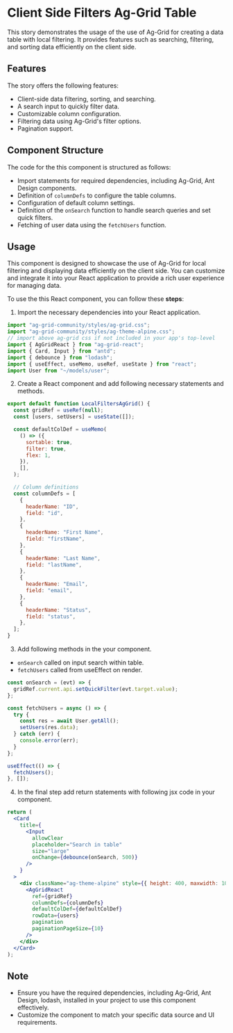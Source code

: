 
<Meta title="Features/Client Side Filters/Ag Grid/Frontend Docs" />

# Client Side Filters Ag-Grid Table

This story demonstrates the usage of the use of Ag-Grid for creating a data table with local filtering.
It provides features such as searching, filtering, and sorting data efficiently on the client side.

## Features

The story offers the following features:

- Client-side data filtering, sorting, and searching.
- A search input to quickly filter data.
- Customizable column configuration.
- Filtering data using Ag-Grid's filter options.
- Pagination support.

## Component Structure

The code for the this component is structured as follows:

- Import statements for required dependencies, including Ag-Grid, Ant Design components.
- Definition of `columnDefs` to configure the table columns.
- Configuration of default column settings.
- Definition of the `onSearch` function to handle search queries and set quick filters.
- Fetching of user data using the `fetchUsers` function.

## Usage

This component is designed to showcase the use of Ag-Grid for local filtering and displaying data efficiently on the client side.
You can customize and integrate it into your React application to provide a rich user experience for managing data.

To use the this React component, you can follow these **steps**:

1. Import the necessary dependencies into your React application.

```jsx
import "ag-grid-community/styles/ag-grid.css";
import "ag-grid-community/styles/ag-theme-alpine.css";
// import above ag-grid css if not included in your app's top-level
import { AgGridReact } from "ag-grid-react";
import { Card, Input } from "antd";
import { debounce } from "lodash";
import { useEffect, useMemo, useRef, useState } from "react";
import User from "~/models/user";
```

2. Create a React component and add following necessary statements and methods.

```jsx
export default function LocalFiltersAgGrid() {
  const gridRef = useRef(null);
  const [users, setUsers] = useState([]);

  const defaultColDef = useMemo(
    () => ({
      sortable: true,
      filter: true,
      flex: 1,
    }),
    [],
  );

  // Column definitions
  const columnDefs = [
    {
      headerName: "ID",
      field: "id",
    },
    {
      headerName: "First Name",
      field: "firstName",
    },
    {
      headerName: "Last Name",
      field: "lastName",
    },
    {
      headerName: "Email",
      field: "email",
    },
    {
      headerName: "Status",
      field: "status",
    },
  ];
}
```

3. Add following methods in the your component.

- `onSearch` called on input search within table.
- `fetchUsers` called from useEffect on render.

```jsx
const onSearch = (evt) => {
  gridRef.current.api.setQuickFilter(evt.target.value);
};

const fetchUsers = async () => {
  try {
    const res = await User.getAll();
    setUsers(res.data);
  } catch (err) {
    console.error(err);
  }
};

useEffect(() => {
  fetchUsers();
}, []);
```

4. In the final step add return statements with following jsx code in your component.

```jsx
return (
  <Card
    title={
      <Input
        allowClear
        placeholder="Search in table"
        size="large"
        onChange={debounce(onSearch, 500)}
      />
    }
  >
    <div className="ag-theme-alpine" style={{ height: 400, maxwidth: 100 }}>
      <AgGridReact
        ref={gridRef}
        columnDefs={columnDefs}
        defaultColDef={defaultColDef}
        rowData={users}
        pagination
        paginationPageSize={10}
      />
    </div>
  </Card>
);
```

## Note

- Ensure you have the required dependencies, including Ag-Grid, Ant Design, lodash, installed in your project to use this component effectively.
- Customize the component to match your specific data source and UI requirements.
